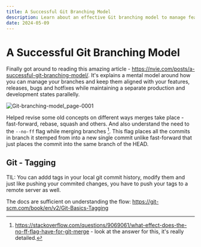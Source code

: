 ```yaml
---
title: A Successful Git Branching Model
description: Learn about an effective Git branching model to manage features, releases, bugs, and hotfixes. Understand different merge strategies and the importance of the --no-ff flag.
date: 2024-05-09
---
```


# A Successful Git Branching Model

Finally got around to reading this amazing article - https://nvie.com/posts/a-successful-git-branching-model/. It's explains a mental model around how you can manage your branches and keep them aligned with your features, releases, bugs and hotfixes while maintaining a separate production and development states parallelly. 

![Git-branching-model_page-0001](https://github.com/kunalkeshan/journal/assets/68579547/a53a5f25-c1e8-4271-b3ac-acb6e502d9bb)

Helped revise some old concepts on different ways merges take place - fast-forward, rebase, squash and others. And also understand the need to the `--no-ff` flag while merging branches [^1]. This flag places all the commits in branch it stemped from into a new single commit unlike fast-forward that just places the commit into the same branch of the HEAD.

## Git - Tagging

TIL: You can addd tags in your local git commit history, modify them and just like pushing your commited changes, you have to push your tags to a remote server as well. 

The docs are sufficient on understanding the flow: https://git-scm.com/book/en/v2/Git-Basics-Tagging

[^1]: https://stackoverflow.com/questions/9069061/what-effect-does-the-no-ff-flag-have-for-git-merge - look at the answer for this, it's really detailed. 

